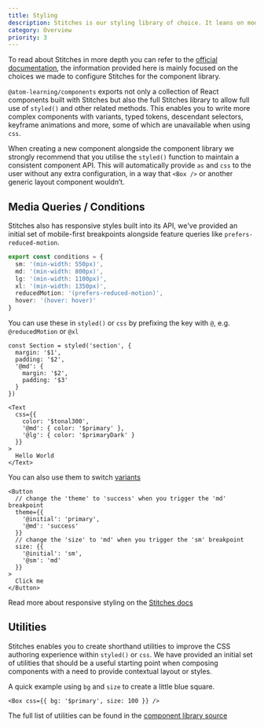 ```yaml
---
title: Styling
description: Stitches is our styling library of choice. It leans on modern CSS best practices, has near-zero runtime, and provides a great developer experience
category: Overview
priority: 3
---
```


To read about Stitches in more depth you can refer to the [official documentation](https://stitches.dev/), the information provided here is mainly focused on the choices we made to configure Stitches for the component library.

`@atom-learning/components` exports not only a collection of React components built with Stitches but also the full Stitches library to allow full use of `styled()` and other related methods. This enables you to write more complex components with variants, typed tokens, descendant selectors, keyframe animations and more, some of which are unavailable when using `css`.

When creating a new component alongside the component library we strongly recommend that you utilise the `styled()` function to maintain a consistent component API. This will automatically provide `as` and `css` to the user without any extra configuration, in a way that `<Box />` or another generic layout component wouldn’t.

## Media Queries / Conditions

Stitches also has responsive styles built into its API, we've provided an initial set of mobile-first breakpoints alongside feature queries like `prefers-reduced-motion`.

```ts
export const conditions = {
  sm: '(min-width: 550px)',
  md: '(min-width: 800px)',
  lg: '(min-width: 1100px)',
  xl: '(min-width: 1350px)',
  reducedMotion: '(prefers-reduced-motion)',
  hover: '(hover: hover)'
}
```

You can use these in `styled()` or `css` by prefixing the key with `@`, e.g. `@reducedMotion` or `@xl`

```tsx
const Section = styled('section', {
  margin: '$1',
  padding: '$2',
  '@md': {
    margin: '$2',
    padding: '$3'
  }
})
```

```tsx
<Text
  css={{
    color: '$tonal300',
    '@md': { color: '$primary' },
    '@lg': { color: '$primaryDark' }
  }}
>
  Hello World
</Text>
```

You can also use them to switch [variants](https://stitches.dev/docs/variants)

```tsx
<Button
  // change the 'theme' to 'success' when you trigger the 'md' breakpoint
  theme={{
    '@initial': 'primary',
    '@md': 'success'
  }}
  // change the 'size' to 'md' when you trigger the 'sm' breakpoint
  size: {{
    '@initial': 'sm',
    '@sm': 'md'
  }}
>
  Click me
</Button>
```

Read more about responsive styling on the [Stitches docs](https://stitches.dev/docs/responsive-styles)

## Utilities

Stitches enables you to create shorthand utilities to improve the CSS authoring experience within `styled()` or `css`. We have provided an initial set of utilities that should be a useful starting point when composing components with a need to provide contextual layout or styles.

A quick example using `bg` and `size` to create a little blue square.

```tsx preview
<Box css={{ bg: '$primary', size: 100 }} />
```

The full list of utilities can be found in the [component library source](https://github.com/Atom-Learning/components/blob/main/src/stitches.ts)
